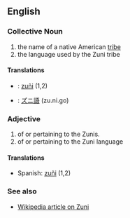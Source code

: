 ==English==

===Collective Noun===

# the name of a native American [[tribe]]
# the language used by the Zuni tribe

====Translations====
*{{es}}: [[zuñi]] (1,2)
*{{ja}}: [[ズニ語]] (zu.ni.go)

===Adjective===

# of or pertaining to the Zunis.
# of or pertaining to the Zuni language

====Translations====

*Spanish: [[zuñi]] (1,2)

===See also===

*[[w:en:Zuni|Wikipedia article on Zuni]]